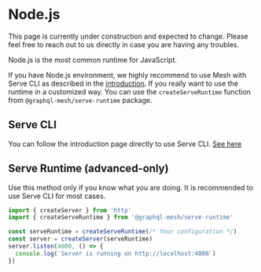
# Node.js

<Callout>
  This page is currently under construction and expected to change. Please feel free to reach out to
  us directly in case you are having any troubles.
</Callout>

Node.js is the most common runtime for JavaScript.

If you have Node.js environment, we highly recommend to use Mesh with Serve CLI as described in the
[introduction](/v1/serve). If you really want to use the runtime in a customized way. You can use
the `createServeRuntime` function from `@graphql-mesh/serve-runtime` package.

## Serve CLI

You can follow the introduction page directly to use Serve CLI. [See here](/v1/serve)

## Serve Runtime (advanced-only)

Use this method only if you know what you are doing. It is recommended to use Serve CLI for most
cases.

```ts
import { createServer } from 'http'
import { createServeRuntime } from '@graphql-mesh/serve-runtime'

const serveRuntime = createServeRuntime(/* Your configuration */)
const server = createServer(serveRuntime)
server.listen(4000, () => {
  console.log(`Server is running on http://localhost:4000`)
})
```
